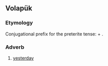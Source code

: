 {{also|adelo|Adelo}}
==Volapük==

===Etymology===
Conjugational prefix for the preterite tense: {{prefix|ä|del|lang=vo}} + {{m|vo|-o}}.

===Adverb===
{{head|vo|adverb}}

# [[yesterday]]